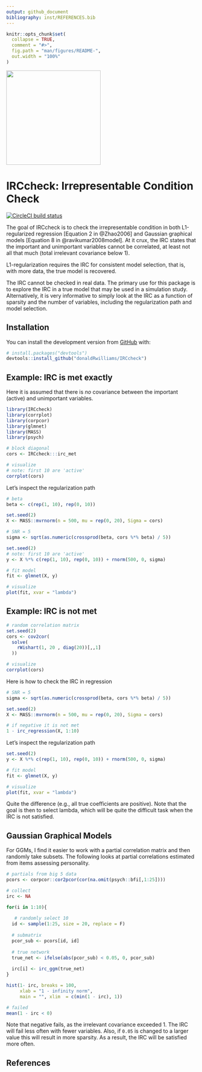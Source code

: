 ```yaml
---
output: github_document
bibliography: inst/REFERENCES.bib
---
```


<!-- README.md is generated from README.Rmd. Please edit that file -->

```r
knitr::opts_chunk$set(
  collapse = TRUE,
  comment = "#>",
  fig.path = "man/figures/README-",
  out.width = "100%"
)
```

<img src="man/figures/imgfile.png" width = 250 />

# IRCcheck: Irrepresentable Condition Check

[![CircleCI build status](https://circleci.com/gh/donaldRwilliams/IRCcheck.svg?style=svg)](https://circleci.com/gh/donaldRwilliams/IRCcheck)


The goal of IRCcheck is to check the irrepresentable condition in 
both L1-regularized regression [Equation 2 in @Zhao2006]  and Gaussian graphical 
models [Equation 8 in @ravikumar2008model]. At it crux, the IRC states that the 
important and unimportant variables cannot be correlated,
at least not all that much (total irrelevant covariance below 1).

L1-regularization requires the IRC for consistent model selection, that is, 
with more data, the true model is recovered.
            
The IRC cannot be checked in real data. The primary 
use for this package is to explore the IRC in a true model
that may be used in a simulation study. Alternatively, it is very 
informative to simply look at the IRC as a function of sparsity
and the number of variables, including the regularization path
and model selection.


## Installation

You can install the development version from [GitHub](https://github.com/) with:
``` r
# install.packages("devtools")
devtools::install_github("donaldRwilliams/IRCcheck")
```

## Example: IRC is met exactly
Here it is assumed that there is *no* covariance between the important 
(active) and unimportant variables.
```r
library(IRCcheck)
library(corrplot)
library(corpcor)
library(glmnet)
library(MASS)
library(psych)

# block diagonal
cors <- IRCcheck:::irc_met

# visualize
# note: first 10 are 'active'
corrplot(cors)
```


Let's inspect the regularization path
```r
# beta
beta <- c(rep(1, 10), rep(0, 10))

set.seed(2)
X <- MASS::mvrnorm(n = 500, mu = rep(0, 20), Sigma = cors)

# SNR = 5
sigma <- sqrt(as.numeric(crossprod(beta, cors %*% beta) / 5))

set.seed(2)
# note: first 10 are 'active'
y <- X %*% c(rep(1, 10), rep(0, 10)) + rnorm(500, 0, sigma)

# fit model
fit <- glmnet(X, y)

# visualize
plot(fit, xvar = "lambda")
```

## Example: IRC is not met
```r
# random correlation matrix
set.seed(2)
cors <- cov2cor(
  solve(
    rWishart(1, 20 , diag(20))[,,1]
  ))

# visualize
corrplot(cors)
```


Here is how to check the IRC in regression
```r
# SNR = 5
sigma <- sqrt(as.numeric(crossprod(beta, cors %*% beta) / 5))

set.seed(2)
X <- MASS::mvrnorm(n = 500, mu = rep(0, 20), Sigma = cors)

# if negative it is not met
1 - irc_regression(X, 1:10)
```

Let's inspect the regularization path
```r
set.seed(2)
y <- X %*% c(rep(1, 10), rep(0, 10)) + rnorm(500, 0, sigma)

# fit model
fit <- glmnet(X, y)

# visualize
plot(fit, xvar = "lambda")
```

Quite the difference (e.g., all true coefficients are positive). 
Note that the goal is then to select lambda, which
will be quite the difficult task when the IRC is not satisfied. 

## Gaussian Graphical Models
For GGMs, I find it easier to work with a partial correlation matrix
and then randomly take subsets. The following looks at partial 
correlations estimated from items assessing personality. 

```r
# partials from big 5 data
pcors <- corpcor::cor2pcor(cor(na.omit(psych::bfi[,1:25])))

# collect
irc <- NA 

for(i in 1:10){
  
   # randomly select 10
  id <- sample(1:25, size = 20, replace = F)
  
  # submatrix
  pcor_sub <- pcors[id, id]
  
  # true network
  true_net <- ifelse(abs(pcor_sub) < 0.05, 0, pcor_sub)
  
  irc[i] <- irc_ggm(true_net)
}

hist(1- irc, breaks = 100, 
     xlab = "1 - infinity norm", 
     main = "", xlim  = c(min(1 - irc), 1))

# failed
mean(1 - irc < 0)
```

Note that negative fails, as the irrelevant covariance exceeded 1. The IRC will fail 
less often with fewer variables. Also, if `0.05` is 
changed to a larger value this will result in more sparsity. 
As a result, the IRC will be satisfied  more often.

## References